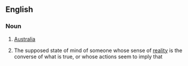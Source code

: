 ==English==

===Noun===
{{en-noun|-}}

# {{label|en|informal}} [[Australia]]
# {{label|en|informal}} The supposed state of mind of someone whose sense of [[reality]] is the converse of what is true, or whose actions seem to imply that